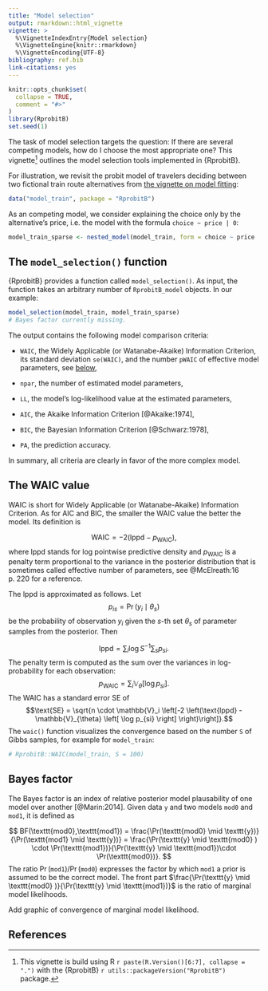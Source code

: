 ```yaml
---
title: "Model selection"
output: rmarkdown::html_vignette
vignette: >
  %\VignetteIndexEntry{Model selection}
  %\VignetteEngine{knitr::rmarkdown}
  %\VignetteEncoding{UTF-8}
bibliography: ref.bib
link-citations: yes
---
```


```r
knitr::opts_chunk$set(
  collapse = TRUE,
  comment = "#>"
)
library(RprobitB)
set.seed(1)
```

The task of model selection targets the question: If there are several competing models, how do I choose the most appropriate one? This vignette^[This vignette is build using R `r paste(R.Version()[6:7], collapse = ".")` with the {RprobitB} `r utils::packageVersion("RprobitB")` package.] outlines the model selection tools implemented in {RprobitB}.

For illustration, we revisit the probit model of travelers deciding between two fictional train route alternatives from [the vignette on model fitting](https://loelschlaeger.de/RprobitB/articles/v03_model_fitting.html):

```r
data("model_train", package = "RprobitB")
```

As an competing model, we consider explaining the choice only by the alternative's price, i.e. the model with the formula `choice ~ price | 0`:

```r
model_train_sparse <- nested_model(model_train, form = choice ~ price | 0, print_progress = FALSE)
```


## The `model_selection()` function

{RprobitB} provides a function called `model_selection()`. As input, the function takes an arbitrary number of `RprobitB_model` objects. In our example:

```r
model_selection(model_train, model_train_sparse)
# Bayes factor currently missing.
```

The output contains the following model comparison criteria:

- `WAIC`, the Widely Applicable (or Watanabe-Akaike) Information Criterion, its standard deviation `se(WAIC)`, and the number `pWAIC` of effective model parameters, see [below](#the-waic-value),

- `npar`, the number of estimated model parameters,

- `LL`, the model's log-likelihood value at the estimated parameters,

- `AIC`, the Akaike Information Criterion [@Akaike:1974],

- `BIC`, the Bayesian Information Criterion [@Schwarz:1978],

- `PA`, the prediction accuracy.

In summary, all criteria are clearly in favor of the more complex model.

## The WAIC value

WAIC is short for Widely Applicable (or Watanabe-Akaike) Information Criterion. As for AIC and BIC, the smaller the WAIC value the better the model. Its definition is

$$\text{WAIC} = -2 ( \text{lppd} - p_\text{WAIC} ),$$
where $\text{lppd}$ stands for log pointwise predictive density and $p_\text{WAIC}$ is a penalty term proportional to the variance in the posterior distribution that is sometimes called effective number of parameters, see @McElreath:16 p. 220 for a reference.

The $\text{lppd}$ is approximated as follows. Let $$p_{is} = \Pr(y_i\mid \theta_s)$$ be the probability of observation $y_i$ given the $s$-th set $\theta_s$ of parameter samples from the posterior. Then

$$\text{lppd} = \sum_i \log S^{-1} \sum_s p_{si}.$$
The penalty term is computed as the sum over the variances in log-probability for each observation:
$$p_\text{WAIC} = \sum_i \mathbb{V}_{\theta} \left[ \log p_{si} \right]. $$
The $\text{WAIC}$ has a standard error $\text{SE}$ of
$$\text{SE} = \sqrt{n \cdot \mathbb{V}_i \left[-2 \left(\text{lppd} - \mathbb{V}_{\theta} \left[ \log p_{si} \right] \right)\right]}.$$
The `waic()` function visualizes the convergence based on the number `S` of Gibbs samples, for example for `model_train`:

```r
# RprobitB::WAIC(model_train, S = 100)
```

## Bayes factor

The Bayes factor is an index of relative posterior model plausability of one model over another [@Marin:2014]. Given data $\texttt{y}$ and two models $\texttt{mod0}$ and $\texttt{mod1}$, it is defined as

$$
BF(\texttt{mod0},\texttt{mod1}) = \frac{\Pr(\texttt{mod0} \mid \texttt{y})}{\Pr(\texttt{mod1} \mid \texttt{y})} = \frac{\Pr(\texttt{y} \mid \texttt{mod0} ) \cdot \Pr(\texttt{mod1})}{\Pr(\texttt{y} \mid \texttt{mod1})\cdot \Pr(\texttt{mod0})}.
$$
The ratio $\Pr(\texttt{mod1}) / \Pr(\texttt{mod0})$ expresses the factor by which $\texttt{mod1}$ a prior is assumed to be the correct model. The front part $\frac{\Pr(\texttt{y} \mid \texttt{mod0} )}{\Pr(\texttt{y} \mid \texttt{mod1})}$ is the ratio of marginal model likelihoods.

Add graphic of convergence of marginal model likelihood.

## References

